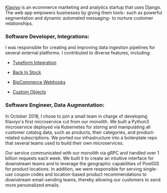 [Klaviyo](https://www.klaviyo.com/) is an ecommerce marketing and analytics startup that uses Django. The web app
empowers businesses by giving them tools- such as powerful segmentation and dynamic automated messaging- to nurture
customer relationships.

### Software Developer, Integrations:

I was responsible for creating and improving data ingestion pipelines for several external platforms. I contributed to
diverse features, including:

- [Typeform Integration](https://help.klaviyo.com/hc/en-us/articles/115000107112-Integrate-with-Typeform)

- [Back In Stock](https://www.klaviyo.com/blog/capture-customer-back-stock-flows)
- [BigCommerce Webhooks](https://www.klaviyo.com/blog/faster-integration-for-bigcommerce-merchants)

- [Custom Objects](https://www.klaviyo.com/blog/improve-your-email-targeting-with-custom-object-data-netsuite-integration)

### Software Engineer, Data Augmentation:

In October 2018, I chose to join a small team in charge of developing Klaviyo's first microservice cut from our monolith.
We built a Python3 microservice deployed via Kubernetes for storing and manipulating all customer catalog data, such as
products, their categories, and product-related subscriptions. We ported our infrastructure into a boilerplate repo that
several teams used to build their own microservices.

Our service communicated with our monolith via gRPC and handled over 1 billion requests each week. We built it to
create an intuitive interface for downstream teams and to leverage the geographic capabilities of PostGIS for product
locations. In addition, we were responsible for serving single-use coupon codes and location-based product recommendations to downstream
email-sending teams, thereby allowing our customers to send more personalized emails.
